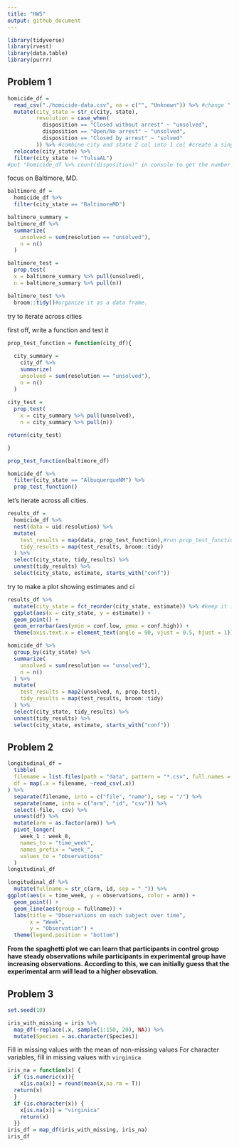 ```yaml
---
title: "HW5"
output: github_document
---
```


```r
library(tidyverse)
library(rvest)
library(data.table)
library(purrr)
```

## Problem 1

```r
homicide_df = 
  read_csv("./homicide-data.csv", na = c("", "Unknown")) %>% #change " " and "unknown" to N/A
  mutate(city_state = str_c(city, state),
         resolution = case_when(
           disposition == "Closed without arrest" ~ "unsolved",
           disposition == "Open/No arrest" ~ "unsolved",
           disposition == "Closed by arrest" ~ "solved"
         )) %>% #combine city and state 2 col into 1 col #create a single outcome
  relocate(city_state) %>% 
  filter(city_state != "TulsaAL")
#put "homicide_df %>% count(disposition)" in console to get the number of different disposition
```

focus on Baltimore, MD.

```r
baltimore_df = 
  homicide_df %>% 
  filter(city_state == "BaltimoreMD")

baltimore_summary = 
baltimore_df %>% 
  summarize(
    unsolved = sum(resolution == "unsolved"),
    n = n()
  )

baltimore_test = 
  prop.test(
  x = baltimore_summary %>% pull(unsolved),
  n = baltimore_summary %>% pull(n))

baltimore_test %>% 
  broom::tidy()#organize it as a data frame.
```

try to iterate across cities

first off, write a function and test it

```r
prop_test_function = function(city_df){
  
  city_summary = 
    city_df %>% 
    summarize(
    unsolved = sum(resolution == "unsolved"),
    n = n()
  )
  
city_test = 
  prop.test(
    x = city_summary %>% pull(unsolved),
    n = city_summary %>% pull(n))

return(city_test)

}

prop_test_function(baltimore_df)

homicide_df %>% 
  filter(city_state == "AlbuquerqueNM") %>%
  prop_test_function()
```

let's iterate across all cities.

```r
results_df = 
  homicide_df %>% 
  nest(data = uid:resolution) %>% 
  mutate(
    test_results = map(data, prop_test_function),#run prop_test_function in each data list
    tidy_results = map(test_results, broom::tidy)
  ) %>% 
  select(city_state, tidy_results) %>% 
  unnest(tidy_results) %>% 
  select(city_state, estimate, starts_with("conf"))

```

try to make a plot showing estimates and ci

```r
results_df %>% 
  mutate(city_state = fct_reorder(city_state, estimate)) %>% #keep it in a right order
  ggplot(aes(x = city_state, y = estimate)) +
  geom_point() +
  geom_errorbar(aes(ymin = conf.low, ymax = conf.high)) +
  theme(axis.text.x = element_text(angle = 90, vjust = 0.5, hjust = 1))
```

```r
homicide_df %>% 
  group_by(city_state) %>% 
  summarize(
    unsolved = sum(resolution == "unsolved"),
    n = n()
  ) %>% 
  mutate(
    test_results = map2(unsolved, n, prop.test),
    tidy_results = map(test_results, broom::tidy)
  ) %>% 
  select(city_state, tidy_results) %>% 
  unnest(tidy_results) %>% 
  select(city_state, estimate, starts_with("conf"))
```

## Problem 2

```r
longitudinal_df = 
  tibble(
  filename = list.files(path = "data", pattern = "*.csv", full.names = TRUE),
  df = map(.x = filename, ~read_csv(.x))
) %>% 
  separate(filename, into = c("file", "name"), sep = "/") %>% 
  separate(name, into = c("arm", "id", "csv")) %>% 
  select(-file, -csv) %>% 
  unnest(df) %>% 
  mutate(arm = as.factor(arm)) %>% 
  pivot_longer(
    week_1 : week_8,
    names_to = "time_week",
    names_prefix = "week_",
    values_to = "observations"
  )
longitudinal_df
```

```r
longitudinal_df %>% 
  mutate(fullname = str_c(arm, id, sep = "_")) %>% 
ggplot(aes(x = time_week, y = observations, color = arm)) +
  geom_point() +
  geom_line(aes(group = fullname)) +
  labs(title = "Observations on each subject over time",
       x = "Week",
       y = "Observation") +
  theme(legend.position = "bottom")
```

**From the spaghetti plot we can learn that participants in control group have steady observations while participants in experimental group have increasing observations. According to this, we can initially guess that the experimental arm will lead to a higher obsevation.**

## Problem 3

```r
set.seed(10)

iris_with_missing = iris %>% 
  map_df(~replace(.x, sample(1:150, 20), NA)) %>%
  mutate(Species = as.character(Species)) 
```

Fill in missing values with the mean of non-missing values For character variables, fill in missing values with `virginica`
```r
iris_na = function(x) {
  if (is.numeric(x)){
    x[is.na(x)] = round(mean(x,na.rm = T))
  return(x)
  }
  if (is.character(x)) {
    x[is.na(x)] = "virginica"
    return(x)
  }}
iris_df = map_df(iris_with_missing, iris_na)
iris_df
```

